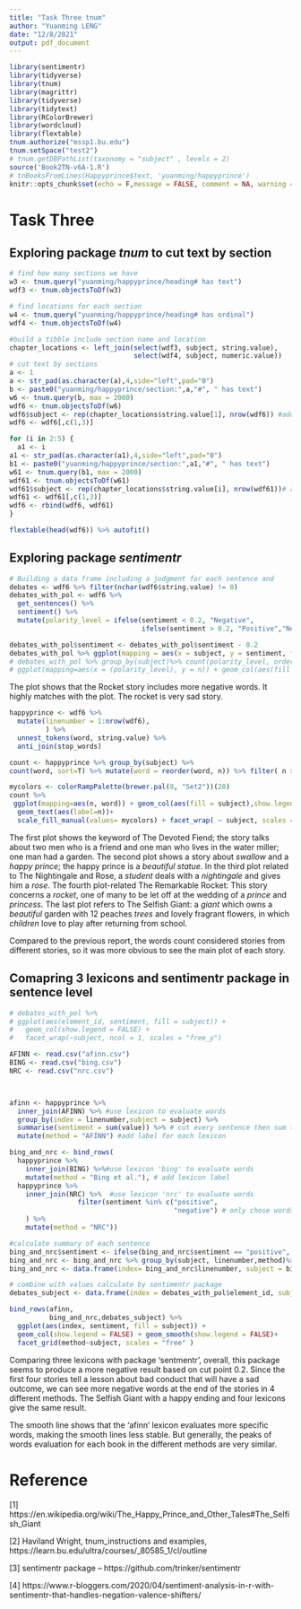 ```yaml
---
title: "Task Three tnum"
author: "Yuanming LENG"
date: "12/8/2021"
output: pdf_document
---
```


```r
library(sentimentr)
library(tidyverse)
library(tnum)
library(magrittr)
library(tidyverse)
library(tidytext)
library(RColorBrewer)
library(wordcloud)
library(flextable)
tnum.authorize("mssp1.bu.edu")
tnum.setSpace("test2")
# tnum.getDBPathList(taxonomy = "subject" , levels = 2)
source('Book2TN-v6A-1.R')
# tnBooksFromLines(Happyprince$text, 'yuanming/happyprince')
knitr::opts_chunk$set(echo = F,message = FALSE, comment = NA, warning = FALSE)
```

# Task Three

## Exploring package *tnum* to cut text by section

```r
# find how many sections we have
w3 <- tnum.query("yuanming/happyprince/heading# has text")
wdf3 <- tnum.objectsToDf(w3)

# find locations for each section
w4 <- tnum.query("yuanming/happyprince/heading# has ordinal")
wdf4 <- tnum.objectsToDf(w4)

#build a tibble include section name and location
chapter_locations <- left_join(select(wdf3, subject, string.value), 
                               select(wdf4, subject, numeric.value)) 
# cut text by sections
a <- 1
a <- str_pad(as.character(a),4,side="left",pad="0")
b <- paste0("yuanming/happyprince/section:",a,"#", " has text")
w6 <- tnum.query(b, max = 2000)
wdf6 <- tnum.objectsToDf(w6)
wdf6$subject <- rep(chapter_locations$string.value[1], nrow(wdf6)) #add section labels 
wdf6 <- wdf6[,c(1,3)]

for (i in 2:5) {
  a1 <- i
a1 <- str_pad(as.character(a1),4,side="left",pad="0")
b1 <- paste0("yuanming/happyprince/section:",a1,"#", " has text")
w61 <- tnum.query(b1, max = 2000)
wdf61 <- tnum.objectsToDf(w61)
wdf61$subject <- rep(chapter_locations$string.value[i], nrow(wdf61))# add label for each section
wdf61 <- wdf61[,c(1,3)]
wdf6 <- rbind(wdf6, wdf61)
}

flextable(head(wdf6)) %>% autofit()
```

## Exploring package *sentimentr*

```r
# Building a data frame including a judgment for each sentence and 
debates <- wdf6 %>% filter(nchar(wdf6$string.value) != 0)  
debates_with_pol <- wdf6 %>% 
  get_sentences() %>% 
  sentiment() %>% 
  mutate(polarity_level = ifelse(sentiment < 0.2, "Negative",
                                 ifelse(sentiment > 0.2, "Positive","Neutral")))

debates_with_pol$sentiment <- debates_with_pol$sentiment - 0.2
debates_with_pol %>% ggplot(mapping = aes(x = subject, y = sentiment, fill =polarity_level)) + geom_violin(alpha = 0.6)+ theme(axis.text.x = element_text(angle = 45))
# debates_with_pol %>% group_by(subject)%>% count(polarity_level, order = T) %>%
# ggplot(mapping=aes(x = (polarity_level), y = n)) + geom_col(aes(fill = polarity_level)) +facet_wrap(~ factor(subject))
```

The plot shows that the Rocket story includes more negative words. It highly matches with the plot. The rocket is very sad story.

```r
happyprince <- wdf6 %>%
  mutate(linenumber = 1:nrow(wdf6),
         ) %>%
  unnest_tokens(word, string.value) %>%
  anti_join(stop_words)

count <- happyprince %>% group_by(subject) %>% 
count(word, sort=T) %>% mutate(word = reorder(word, n)) %>% filter( n > 8)

mycolors <- colorRampPalette(brewer.pal(8, "Set2"))(20)
count %>%
 ggplot(mapping=aes(n, word)) + geom_col(aes(fill = subject),show.legend = FALSE) + labs(y = NULL) +
  geom_text(aes(label=n))+  
  scale_fill_manual(values= mycolors) + facet_wrap( ~ subject, scales = "free")
```

The first plot shows the keyword of The Devoted Fiend; the story talks about two men who is a friend and one man who lives in the water miller; one man had a garden. 
The second plot shows a story about *swallow* and a *happy prince*; the happy prince is a *beautiful statue*.
In the third plot related to The Nightingale and Rose, a *student* deals with a *nightingale* and gives him a *rose*. 
The fourth plot-related The Remarkable Rocket: This story concerns a *rocket*, one of many to be let off at the wedding of a *prince* and *princess.*
The last plot refers to The Selfish Giant: a *giant* which owns a *beautiful* garden with 12 peaches *trees* and lovely fragrant flowers, in which *children* love to play after returning from school.

Compared to the previous report, the words count considered stories from different stories, so it was more obvious to see the main plot of each story.

## Comapring 3 lexicons and sentimentr package in sentence level

```r
# debates_with_pol %>%
# ggplot(aes(element_id, sentiment, fill = subject)) +
#   geom_col(show.legend = FALSE) +
#   facet_wrap(~subject, ncol = 1, scales = "free_y")
```

```r
AFINN <- read.csv("afinn.csv")
BING <- read.csv("bing.csv")
NRC <- read.csv("nrc.csv")



afinn <- happyprince %>% 
  inner_join(AFINN) %>% #use lexicon to evaluate words
  group_by(index = linenumber,subject = subject) %>%  
  summarise(sentiment = sum(value)) %>% # cut every sentence then sum the words evaluation score for very sentence
  mutate(method = "AFINN") #add label for each lexicon

```


```r
bing_and_nrc <- bind_rows(
  happyprince %>% 
    inner_join(BING) %>%#use lexicon 'bing' to evaluate words
    mutate(method = "Bing et al."), # add lexicon label
  happyprince %>% 
    inner_join(NRC) %>%  #use lexicon 'nrc' to evaluate words
                 filter(sentiment %in% c("positive", 
                                         "negative") # only chose words which labeled "positive " or "negative"
    ) %>%
    mutate(method = "NRC"))

#calculate summary of each sentence
bing_and_nrc$sentiment <- ifelse(bing_and_nrc$sentiment == "positive", 1,-1) 
bing_and_nrc <- bing_and_nrc %>% group_by(subject, linenumber,method)%>% summarise(sentiment = sum(sentiment))
bing_and_nrc <- data.frame(index= bing_and_nrc$linenumber, subject = bing_and_nrc$subject, sentiment = bing_and_nrc$sentiment, method = bing_and_nrc$method)

# combine with values calculate by sentimentr package
debates_subject <- data.frame(index = debates_with_pol$element_id, subject = debates_with_pol$subject, sentiment = debates_with_pol$sentiment, method = rep("Pkg.sentimentr", nrow(debates_with_pol))) 

bind_rows(afinn, 
          bing_and_nrc,debates_subject) %>%
  ggplot(aes(index, sentiment, fill = subject)) +
  geom_col(show.legend = FALSE) + geom_smooth(show.legend = FALSE)+
  facet_grid(method~subject, scales = "free" )
```

Comparing three lexicons with package 'sentmentr', overall, this package seems to produce a more negative result based on cut point 0.2. Since the first four stories tell a lesson about bad conduct that will have a sad outcome, we can see more negative words at the end of the stories in 4 different methods. The Selfish Giant with a happy ending and four lexicons give the same result.

The smooth line shows that the 'afinn' lexicon evaluates more specific words, making the smooth lines less stable. But generally, the peaks of words evaluation for each book in the different methods are very similar.

# Reference

[1] https://en.wikipedia.org/wiki/The_Happy_Prince_and_Other_Tales#The_Selfish_Giant

[2] Haviland Wright, tnum_instructions and examples, https://learn.bu.edu/ultra/courses/_80585_1/cl/outline

[3] sentimentr package – https://github.com/trinker/sentimentr

[4] https://www.r-bloggers.com/2020/04/sentiment-analysis-in-r-with-sentimentr-that-handles-negation-valence-shifters/




